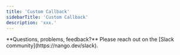 ```yaml
---
title: 'Custom Callback'
sidebarTitle: 'Custom Callback'
description: 'xxx.'
---
```


<Info>
**Questions, problems, feedback?** Please reach out on the [Slack community](https://nango.dev/slack).
</Info>